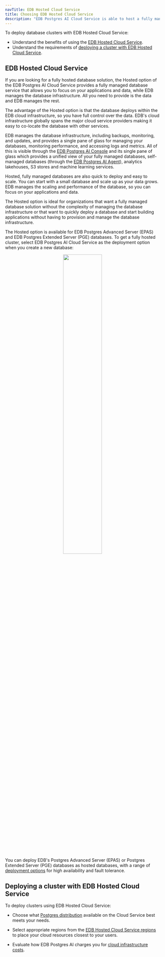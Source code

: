 ```yaml
---
navTitle: EDB Hosted Cloud Service
title: Choosing EDB Hosted Cloud Service
description: "EDB Postgres AI Cloud Service is able to host a fully managed EDB Postgres database in the EDB cloud."
---
```


To deploy database clusters with EDB Hosted Cloud Service: 

-   Understand the benefits of using the [EDB Hosted Cloud Service](#edb-hosted-cloud-service). 
-   Understand the requirements of [deploying a cluster with EDB Hosted Cloud Service](#deploying-a-cluster-with-edb-hosted-cloud-service).

## EDB Hosted Cloud Service

If you are looking for a fully hosted database solution, the Hosted option of the EDB Postgres AI Cloud Service provides a fully managed database service that allows you to focus on your applications and data, while EDB manages the database infrastructure. All you need to provide is the data and EDB manages the rest. 

The advantage of the Hosted option is that the database deploys within the EDB cloud infrastructure, so you have full control over the data. EDB's cloud infrastructure globally spans the major cloud service providers making it easy to co-locate the database with other services.

EDB manages the database infrastructure, including backups, monitoring, and updates, and provides a single pane of glass for managing your databases, monitoring performance, and accessing logs and metrics. All of this is visible through the [EDB Postgres AI Console](/edb-postgres-ai/console/) and its single pane of glass which provides a unified view of your fully managed databases, self-managed databases (through the [EDB Postgres AI Agent](/edb-postgres-ai/console/estate/agent/)), analytics lakehouses, S3 stores and machine learning services. 

Hosted, fully managed databases are also quick to deploy and easy to scale. You can start with a small database and scale up as your data grows. EDB manages the scaling and performance of the database, so you can focus on your applications and data.

The Hosted option is ideal for organizations that want a fully managed database solution without the complexity of managing the database infrastructure or that want to quickly deploy a database and start building applications without having to provision and manage the database infrastructure.

The Hosted option is available for EDB Postgres Advanced Server (EPAS) and EDB Postgres Extended Server (PGE) databases. To get a fully hosted cluster, select EDB Postgres AI Cloud Service as the deployment option when you create a new database:

<center>
<a href="../../../images/fullyhosted.svg"><img width="50%" src="../../../images/fullyhosted.svg"/></a>
</center>

You can deploy EDB's Postgres Advanced Server (EPAS) or Postgres Extended Server (PGE) databases as hosted databases, with a range of [deployment options](../choosing_cluster_type/) for high availability and fault tolerance. 

## Deploying a cluster with EDB Hosted Cloud Service

To deploy clusters using EDB Hosted Cloud Service: 

-   Choose what [Postgres distribution](/edb-postgres-ai/cloud-service/getting_started/planning/choosing_postgres_distro/) available on the Cloud Service best meets your needs.

-   Select appropriate regions from the [EDB Hosted Cloud Service regions](<>) to place your cloud resources closest to your users. 

-   Evaluate how EDB Postgres AI charges you for [cloud infrastructure costs](/edb-postgres-ai/cloud-service/references/pricing_and_billing/#edb-hosted-cloud-service).
